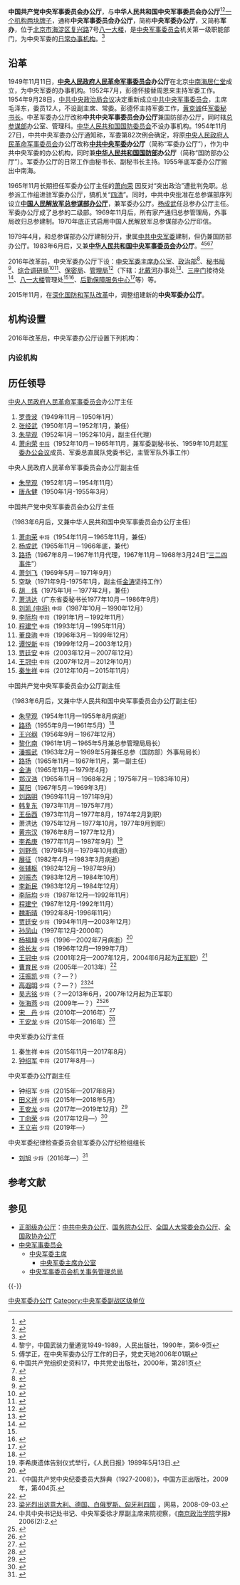 {{Infobox PRCG |color = darkgreen
|中共机构名称 = 中国共产党中央军事委员会办公厅
|机构名称 = 中华人民共和国中央军事委员会办公厅
|上级机构 = [[中央军事委员会|中央军事委员会]]
|机构类型 = 中央军委机关第一级职能部门<br>中央军委的[[办公厅|日常办事机构]]
|军事级别 = 副战区级
|标志1 = China Emblem PLA.svg
|标志2 =
|职位1 = 主任
|人员1 =[[钟绍军|钟绍军]]
|衔级1 = 中将
|职位2 = 副主任
|人员2 = [[王立岩|王立岩]] 少将<br />[[沈方吾|沈方吾]] 少将<br />[[冯迷军|冯迷军]] 少将
|衔级2 =
|职位3 =
|人员3 =
|职位4 =
|人员4 =
|场所1 = [[八一大楼|八一大楼]]
|地址1 = [[北京市|北京市]][[海淀区|海淀区]][[复兴路_(北京)|复兴路]]7号
|本级纪检 = [[中央军事委员会纪律检查委员会|中央军委纪委监委驻军委办公厅纪检监察组]]
|成立时间 = 1949年11月
|a = [[中共中央办公厅|中共中央办公厅]]
|b = [[国务院办公厅|国务院办公厅]]
|c = [[全国人大常委会办公厅|全国人大常委会办公厅]]
}}
'''中国共产党中央军事委员会办公厅'''，与'''中华人民共和国中央军事委员会办公厅'''<ref name="报道0408A">{{cite web|author1=银人金币 |title=全国抗击新冠疫情先进集体奖状 |url=http://www.hf020.com/uploads/articles/2021/06/24/162452768560d45345a10d4.jpg |website=银人金币 |accessdate=2022-04-08 |location=北京 |language=zh-hans |quote=印章环行“中华人民共和国中央军事委员会办公厅”字样}}</ref><ref name="报道0511A">{{cite web|author1=江苏省教育厅 |title=省教育厅关于转发国务院办公厅中央军委办公厅深化学生军事训练改革意见的通知（苏教体艺函﹝2017﹞19 号） |url=https://jwc.jsit.edu.cn/__local/5/1B/24/9FB3F3850C20E39EB54820E63FA_F2322E5A_1ADE9F.pdf?e=.pdf |website=银人金币 |accessdate=2022-05-11 |location=南京 |language=zh-hans |quote=印章环行“中华人民共和国中央军事委员会办公厅”字样，中央刊国徽}}</ref>[[一个机构两块牌子|一个机构两块牌子]]，通称'''中央军事委员会办公厅'''，简称'''中央军委办公厅'''，又简称'''军办'''，位于[[北京市|北京市]][[海淀区|海淀区]][[复兴路_(北京)|复兴路]]7号[[八一大楼|八一大楼]]，是[[中央军事委员会|中央军事委员会]]机关第一级职能部门，为中央军委的[[办公厅|日常办事机构]]。<ref>{{Cite web|url=http://news.takungpao.com/mainland/zgzq/2013-12/2099472.html|title=曹育民少将卸任中央军委办公厅副主任|accessdate=2018-11-02|date=2013-12-11|publisher=大公网|archive-date=2020-12-15|archive-url=https://web.archive.org/web/20201215065753/http://news.takungpao.com/mainland/zgzq/2013-12/2099472.html|dead-url=no}}</ref>

==沿革==
1949年11月11日，'''[[中央人民政府人民革命军事委员会|中央人民政府人民革命军事委员会]]办公厅'''在北京[[中南海|中南海]][[居仁堂|居仁堂]]成立，为中央军委的办事机构。1952年7月，彭德怀接替周恩来主持军委工作。1954年9月28日，[[中共中央政治局|中共中央政治局会议]]决定重新成立[[中共中央军事委员会|中共中央军事委员会]]，主席毛泽东，委员12人，不设副主席、常委。彭德怀主持军委工作，[[黄克诚|黄克诚]]任[[军委秘书长|军委秘书长]]。中革军委办公厅改称'''中共中央军事委员会办公厅'''兼国防部办公厅，同时辖[[中国人民解放军总参谋部|总参谋部]]办公室、管理科。[[中华人民共和国国防委员会|中华人民共和国国防委员会]]不设办事机构。1954年11月27日，中共中央军委办公厅通知称，军委第82次例会确定，将原[[中央人民政府人民革命军事委员会|中央人民政府人民革命军事委员会]]办公厅改称'''[[中央军事委员会|中共中央军委]]办公厅'''（简称“军委办公厅”），作为中共中央军委的办公机构，同时兼'''[[中华人民共和国国防部|中华人民共和国国防部]]办公厅'''（简称“国防部办公厅”）。军委办公厅的日常工作由秘书长、副秘书长主持。1955年底军委办公厅搬出中南海。

1965年11月长期担任军委办公厅主任的[[萧向荣|萧向荣]] 因反对“突出政治”遭批判免职。总参派工作组进驻军委办公厅，搞机关“[[四清|四清]]”。同时，中共中央批准在总参谋部序列设立'''[[中央军委联合参谋部办公厅|中国人民解放军总参谋部办公厅]]'''，兼军委办公厅。[[杨成武|杨成武]]任总参办公厅主任。军委办公厅成了总参的二级部。1969年11月后，所有家产通归总参管理局，外事局改归总参建制。1970年底正式启用中国人民解放军总参谋部办公厅印信。

1979年4月，和总参谋部办公厅建制分开，隶属[[中央军事委员会|中共中央军委]]建制，但仍兼国防部办公厅。1983年6月后，又兼'''[[中央军事委员会|中华人民共和国中央军事委员会]]办公厅'''。<ref name=lining>黎宁，中国武装力量通览1949-1989，人民出版社，1990年，第6-9页</ref><ref>傅学正，在中央军委办公厅工作的日子，党史天地2006年01期</ref><ref>中国共产党组织史资料17，中共党史出版社，2000年，第281页</ref><ref>{{Cite web|url=http://news.xinhuanet.com/mil/2005-07/29/content_3279476.htm|title=历程：现代化正规化建设迈出第一步|accessdate=2018-11-02|date=2005-07-29|publisher=新华网|archiveurl=https://web.archive.org/web/20161018213024/http://news.xinhuanet.com/mil/2005-07/29/content_3279476.htm|archivedate=2016-10-18|dead-url=no}}</ref>

2016年改革前，中央军委办公厅下设：[[中央军委主席办公室|中央军委主席办公室]]、[[中央军委办公厅政治工作局|政治部]]<ref>{{Cite web|url=http://news.qq.com/a/20120730/001358.htm|title=刘亚洲等6位高级军官警官晋升上将军衔警衔|accessdate=2018-11-02|date=2012-07-30|publisher=腾讯网|archive-date=2020-12-02|archive-url=https://web.archive.org/web/20201202064417/https://news.qq.com/a/20120730/001358.htm|dead-url=no}}</ref>、[[中央军委办公厅秘书局|秘书局]]<ref>{{Cite web|url=http://theory.people.com.cn/GB/16520031.html|title=党建工作的一大创举|accessdate=2018-11-02|date=2011-12-07|publisher=人民网|archive-url=https://web.archive.org/web/20181001180556/http://theory.people.com.cn/GB/16520031.html|archive-date=2018-10-01|dead-url=yes}}</ref>、[[中央军委办公厅综合调研局|综合调研局]]<ref>{{Cite web|url=http://news.sina.com.cn/o/2010-07-04/033717751024s.shtml|title=河南省民兵预备役部队应急队伍规范化建设试点观摩会在焦作举行|accessdate=2018-11-02|date=2010-07-04|publisher=新浪网|archive-date=2020-12-15|archive-url=https://web.archive.org/web/20201215070603/http://news.sina.com.cn/o/2010-07-04/033717751024s.shtml|dead-url=no}}</ref><ref>{{Cite web|url=http://mil.cnr.cn/zgjd/201210/t20121025_511217989.html|title=中国人民解放军四总部领导最新调整|accessdate=2018-11-02|date=2012-10-25|publisher=中国广播网|archive-date=2020-07-20|archive-url=https://web.archive.org/web/20200720143551/http://mil.cnr.cn/zgjd/201210/t20121025_511217989.html|dead-url=no}}</ref>、[[中央军委办公厅保密和档案局|保密局]]、[[中央军委办公厅管理局|管理局]]<ref>{{Cite web|url=http://www.cl2000.com/show.php?iInfoID_24815.html|title=李佰虎等为中央军委北戴河办事处绘制画作|accessdate=2018-11-02|date=2010-08-24|publisher=世纪在线中国艺术网|archiveurl=https://web.archive.org/web/20141208041819/http://www.cl2000.com/show.php?iInfoID_24815.html|archivedate=2014-12-08|dead-url=no}}</ref>（下辖：[[北戴河区|北戴河]]办事处<ref>{{Cite web|url=http://www.he.xinhuanet.com/zfwq/beidaihe/2014-08/04/c_1111924031.htm|title=《浪淘沙·北戴河》60周年纪念会隆重开办|accessdate=2018-11-02|date=2014-08-04|publisher=新华网|archiveurl=https://web.archive.org/web/20160304132540/http://www.he.xinhuanet.com/zfwq/beidaihe/2014-08/04/c_1111924031.htm|archivedate=2016-03-04|dead-url=yes}}</ref>、[[三座门|三座门]]接待处<ref name="szm">{{Cite web|url=http://news.artxun.com/huajiabei-1671-8354770.shtml|title=当代画家曾思德先生北上献艺|accessdate=2018-11-02|date=2011-09-09|publisher=博宝艺术网|archive-url=https://web.archive.org/web/20180930013351/http://news.artxun.com/huajiabei-1671-8354770.shtml|archive-date=2018-09-30|dead-url=yes}}</ref>、[[八一大楼|八一大楼]]管理处<ref name="szm" /><ref>{{Cite web|url=http://hzdaily.hangzhou.com.cn/hzrb/html/2010-12/31/content_995529.htm|title=金晓海：水墨画人生|accessdate=2018-11-02|date=2010-12-31|publisher=杭州日报|archiveurl=https://web.archive.org/web/20141213172319/http://hzdaily.hangzhou.com.cn/hzrb/html/2010-12/31/content_995529.htm|archivedate=2014-12-13|dead-url=no}}</ref>、[[中央军委办公厅管理局后勤保障服务中心|后勤保障服务中心]]<ref>{{Cite web|url=http://www.fawuzaixian.com/wenku/view?id=299214|title=北京市海淀区人民政府、北京市海淀区绿化委员会关于表彰2004年度海淀区绿化美化先进单位先进个人的决定|accessdate=2018-11-02|author=|date=2005-04-21|publisher=法务在线|archiveurl=https://web.archive.org/web/20141208072031/http://www.fawuzaixian.com/wenku/view?id=299214|archivedate=2014-12-08|dead-url=yes}}</ref>等）等。

2015年11月，在[[深化国防和军队改革|深化国防和军队改革]]中，调整组建新的'''中央军委办公厅'''。

== 机构设置 ==
2016年改革后，中央军委办公厅设置下列机构：
=== 内设机构 ===
{{columns-list|2|
* [[中央军委办公厅秘书局|秘书局]]
* [[中央军委办公厅警卫局|警卫局]]
* [[中央军委办公厅政治工作局|政治工作局]]
* [[中央军委办公厅综合保障局|综合保障局]]
* [[中央军委办公厅保密和档案局|保密和档案局]]
* [[中央军委办公厅信访局|信访局]]
* [[中央军委法制局|中央军委法制局]]
* [[中央军委主席办公室|军委主席办公室]]
* [[中央军委办公厅北戴河办事处|北戴河办事处]]
}}

== 历任领导 ==
{{col-begin}}
{{col-2}}
; [[中央人民政府人民革命军事委员会|中央人民政府人民革命军事委员会]]办公厅主任
# [[罗贵波|罗贵波]]（1949年11月－1950年1月）
# [[张经武|张经武]]（1950年1月－1952年1月，兼任）
# [[朱早观|朱早观]]（1952年1月－1952年10月，副主任代理）
# [[萧向荣|萧向荣]] <small>[[中国人民解放军中将|中将]]</small>（1952年10月－1965年11月，兼军委副秘书长、1959年10月起[[军委办公会议|军委办公会议]]成员、军委总直属队党委书记，主管军队外事工作）
{{col-2}}

; 中央人民政府人民革命军事委员会办公厅副主任
* [[朱早观|朱早观]]（1952年1月－1954年11月）
* [[唐永健|唐永健]]（1950年1月-1955年3月）
{{col-end}}

{{col-begin}}
{{col-2}}
;中国共产党中央军事委员会办公厅主任
（1983年6月后，又兼中华人民共和国中央军事委员会办公厅主任）
# [[萧向荣|萧向荣]] <small>中将</small>（1954年11月－1965年11月，兼任）
# [[杨成武|杨成武]]（1965年11月－1966年底，兼代）
# [[路扬|路扬]]（1967年8月－1967年11月代理，1967年11月－1968年3月24日“[[三二四事件|三二四事件]]”）
# [[萧剑飞|萧剑飞]]（1969年5月－1971年9月）
# 空缺（1971年9月-1975年1月，副主任[[金涛|金涛]]坚持工作）
# [[胡炜_(1920年)|胡　炜]]（1975年1月－1977年2月，兼任）
# [[萧洪达|萧洪达]]（广东省委秘书长1977年10月－1986年9月）
# [[刘凯_(中将)|刘凯 (中将)]] <small>中将</small>（1987年10月－1990年12月）
# [[李际均|李际均]] <small>中将</small>（1991年1月－1992年11月）
# [[程建宁|程建宁]] <small>中将</small>（1993年1月－1995年11月）
# [[董良驹|董良驹]] <small>中将</small>（1996年3月－1999年12月）
# [[谭悦新|谭悦新]] <small>中将</small>（1999年12月－2003年12月）
# [[贾廷安|贾廷安]] <small>中将</small>（2003年12月－2007年12月）
# [[王冠中|王冠中]] <small>中将</small>（2007年12月－2012年10月）
# [[秦生祥|秦生祥]] <small>中将</small>（2012年10月－2015年11月）
{{col-2}}
; 中国共产党中央军事委员会办公厅副主任
（1983年6月后，又兼中华人民共和国中央军事委员会办公厅副主任）
* [[朱早观|朱早观]]（1954年11月—1955年8月病逝）
* [[路扬|路扬]]（1955年9月—1961年5月）<ref>{{Cite web|url=http://mil.news.sina.com.cn/2001-07-08/26157.html|title=中央军委办公厅原主任路扬将军逝世|accessdate=2018-11-02|publisher=新浪|date=2001-07-08|archive-date=2020-10-15|archive-url=https://web.archive.org/web/20201015080632/http://mil.news.sina.com.cn/2001-07-08/26157.html|dead-url=no}}</ref>
* [[王兴纲|王兴纲]]（1956年9月－1967年12月） 
* [[黎化南|黎化南]]（1961年1月－1965年5月兼总参管理局局长） 
* [[潘振武|潘振武]]（1963年2月－1969年5月兼任总参（国防部）外事局局长） 
* [[路扬|路扬]]（1965年11月－1967年11月，第一副主任）
* [[金涛|金涛]]（1965年11月－1979年4月）
* [[郑汉浩|郑汉浩]]（1965年11月－1968年2月；1975年7月－1983年10月） 
* [[莫阳|莫阳]]（1967年5月－1969年3月） 
* [[刘路明|刘路明]]（1969年11月－1971年9月）
* [[韩复东|韩复东]]（1973年11月－1975年7月） 
* [[王岳西|王岳西]]（1973年11月－1977年8月，1974年2月到职） 
* 萧洪达（1975年12月－1977年10月，1977年9月到职）
* [[黄宗汉|黄宗汉]]（1976年8月－1977年12月）
* [[李希庚|李希庚]]（1977年11月－1987年9月）<ref>李希庚遗体告别仪式举行，《人民日报》1989年5月13日.</ref>
* [[刘野亮|刘野亮]]（1979年5月－1979年10月病逝） 
* [[展征|展征]]（1982年4月－1983年3月病逝） 
* [[张辅枢|张辅枢]]（1982年12月－1987年9月）
* [[刘振杰|刘振杰]]（1983年12月－1984年10月）
* [[李新民|李新民]]（1983年12月－1984年12月） 
* [[李际均|李际均]] <small>少将</small>（1987年12月—1992年11月）
* [[程建宁|程建宁]]（1987年12月-1992年11月）
* [[魏斯晴|魏斯晴]]（1992年8月-1996年11月）
* [[贾廷安|贾廷安]] <small>少将</small>（1994年11月—2003年12月）
* [[孙凤山|孙凤山]]（1997年12月-2000年）
* [[杨福坤|杨福坤]] <small>少将</small>（1996—2002年7月病逝）<ref>{{Cite web|url=http://mil.news.sina.com.cn/2002-08-14/79345.html|title=中央军委办公厅副主任杨福坤少将逝世_新浪军事_新浪网|accessdate=2018-11-02|publisher=新浪|date=2002-08-14|archive-date=2020-11-05|archive-url=https://web.archive.org/web/20201105155951/http://mil.news.sina.com.cn/2002-08-14/79345.html|dead-url=no}}</ref>
* [[徐长友|徐长友]] <small>少将</small>（1996年12月—1999年7月）
* [[王冠中|王冠中]] <small>少将</small>（2001年2月—2007年12月，2004年6月起为[[正军职|正军职]]）<ref>《中国共产党中央纪委委员大辞典（1927-2008）》，中国方正出版社，2009年，第404页.</ref>
* [[曹育民|曹育民]] <small>少将</small>（2005年—2013年）<ref>{{Cite web|url=http://www.dahe.cn/xwzx/tp/sytp/t20060111_382547.htm|title=曹刚川上将观看了豫剧《程婴救孤》(组图)|accessdate=2018-11-02|publisher=河南报业网|date=2006-01-11|archive-date=2020-07-20|archive-url=https://web.archive.org/web/20200720143621/http://www.dahe.cn/xwzx/tp/sytp/t20060111_382547.htm|dead-url=no}}</ref>
* [[汪振凯|汪振凯]] <small>少将</small>（？—？）
* [[高遐明|高遐明]] <small>少将</small>（？—？）<ref>[http://news.163.com/08/0903/15/4KU7NQIO000120GU.html 梁光烈出访意大利、德国、白俄罗斯、匈牙利四国] {{Wayback|url=http://news.163.com/08/0903/15/4KU7NQIO000120GU.html |date=20161222084215 }}，网易，2008-09-03.</ref><ref>中共中央书记处书记、中央军委徐才厚副主席来院视察，《[[中国人民解放军国防大学政治学院|南京政治学院]]学报》2006(2):2.</ref>
* [[吴志铭|吴志铭]] <small>少将</small>（？—2013年6月，2007年12月起为正军职）
* [[张海燕|张海燕]] <small>少将</small>（2009年—？）<ref>{{Cite web|url=http://www.henan.gov.cn/zwgk/system/2011/01/10/010226924.shtml|title=安阳经济发展座谈会暨迎新春联谊会在京召开|accessdate=2018-11-02|publisher=[[河南省人民政府|河南省人民政府]]门户网站|date=2011-01-10|archive-date=2018-01-02|archive-url=https://web.archive.org/web/20180102073805/http://www.henan.gov.cn/zwgk/system/2011/01/10/010226924.shtml|dead-url=no}}</ref><ref>{{Cite web|url=http://news.sohu.com/20090728/n280246872.shtml|title=郭伯雄离京出访越南|publisher=搜狐|date=2009-07-28|archiveurl=https://web.archive.org/web/20161222084407/http://news.sohu.com/20090728/n280246872.shtml|archivedate=2016-12-22|accessdate=2016-12-21|dead-url=no}}</ref>
* [[宋丹_(中将)|宋　丹]] <small>少将</small>（2010年—2016年）<ref>{{Cite web|url=http://news.qq.com/a/20160505/062442.htm?s/30108/5wthq|title=中央军委办公厅副主任宋丹转任军纪委副书记|accessdate=2018-11-02|publisher=腾讯网|date=2016-05-05|archive-date=2020-12-02|archive-url=https://web.archive.org/web/20201202065049/https://news.qq.com/a/20160505/062442.htm?s%2F30108%2F5wthq|dead-url=no}}</ref>
* [[王安龙|王安龙]] <small>少将</small>（2015年—2016年）<ref>{{Cite web|url=http://news.sohu.com/20150817/n419039700.shtmlq|title=王安龙出任中央军委办公厅副主任|publisher=搜狐|date=2015-08-17|archiveurl=https://web.archive.org/web/20161222081821/http://news.sohu.com/20150817/n419039700.shtml|archivedate=2016-12-22|accessdate=2018-11-02|dead-url=no}}</ref>
{{col-end}}

{{col-begin}}
{{col-2}}
; 中央军委办公厅主任	
# 秦生祥 <small>中将</small>（2015年11月—2017年8月）
# [[钟绍军|钟绍军]] <small>中将</small>（2017年8月—）

{{col-2}}
; 中央军委办公厅副主任
* 钟绍军 <small>少将</small>（2015年—2017年8月）
* [[田义祥|田义祥]] <small>少将</small>（2015年—2018年5月）
* [[王安龙|王安龙]] <small>少将</small>（2017年—2019年12月）<ref>{{Cite web|url=http://news.163.com/17/1214/17/D5KP28CC0001899N.html|title=王安龙少将出任中央军委办公厅副主任|date=2017-12-14|publisher=网易|access-date=2018-03-04|archive-url=https://web.archive.org/web/20180304172617/http://news.163.com/17/1214/17/D5KP28CC0001899N.html|archive-date=2018-03-04|dead-url=yes}}</ref>
* [[丁向荣|丁向荣]] <small>少将</small>（2017年12月—）<ref>{{Cite web|url=https://www.thepaper.cn/newsDetail_forward_2008414|title=丁向荣少将出任中央军委办公厅副主任|date=2018-02-24|publisher=澎湃新闻|accessdate=2018-11-02|archive-date=2020-12-15|archive-url=https://web.archive.org/web/20201215065931/https://www.thepaper.cn/newsDetail_forward_2008414|dead-url=no}}</ref>
* [[王立岩|王立岩]] <small>少将</small>（2019年—）
{{col-end}}

;中央军委纪律检查委员会驻军委办公厅纪检组组长
*[[刘旭_(少将)|刘旭]] <small>少将</small>（2016年—）<ref>{{Cite web|url=http://www.thepaper.cn/newsDetail_forward_2024100|title=刘旭少将出任军委纪委驻军委办公厅纪检组组长|date=2018-03-10|publisher=澎湃新闻|accessdate=2018-03-10|archive-date=2020-12-15|archive-url=https://web.archive.org/web/20201215065915/http://www.thepaper.cn/newsDetail_forward_2024100|dead-url=no}}</ref>

== 参考文献 ==
{{Reflist|30em}}

== 参见 ==
{{Portal|中国共产党|中华人民共和国|军事}}
* [[正部级|正部级]][[办公厅|办公厅]]：[[中共中央办公厅|中共中央办公厅]]、[[国务院办公厅|国务院办公厅]]、[[全国人大常委会办公厅|全国人大常委会办公厅]]、[[全国政协办公厅|全国政协办公厅]]
* [[中央军事委员会|中央军事委员会]]
** [[中央军委主席|中央军委主席]]
*** [[中央军委主席办公室|中央军委主席办公室]]
** [[中央军事委员会机关事务管理总局|中央军事委员会机关事务管理总局]]

{{-}}
{{中央军委|属}}

[[Category:中央军委办公厅|]]
[[Category:中央军委副战区级单位|Category:中央军委副战区级单位]]